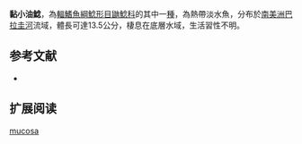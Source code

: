 {{Speciesbox
| name = 黏小油鯰
| image = 
| image_width = 250px
| status = NE
| status_system = IUCN3.1
| genus = Pimelodella
| species = mucosa
| authority = Eigenmann & Ward, 1907
| synonyms = 
}}

'''黏小油鯰'''，為[[輻鰭魚綱|輻鰭魚綱]][[鯰形目|鯰形目]][[鼬鯰科|鼬鯰科]]的其中一[[種|種]]，為熱帶淡水魚，分布於[[南美洲|南美洲]][[巴拉圭河|巴拉圭河]]流域，體長可達13.5公分，棲息在底層水域，生活習性不明。

==参考文献==
*{{FishBase_species|genus=Pimelodella|species=mucosa |year=2015|month=6}}

== 扩展阅读 ==
{{refbegin}}
{{wikispecies-inline|Pimelodella mucosa|黏小油鯰}}
{{refend}}
{{Taxonbar|from=Q6417118}}

[[Category:小油鯰屬|mucosa]]